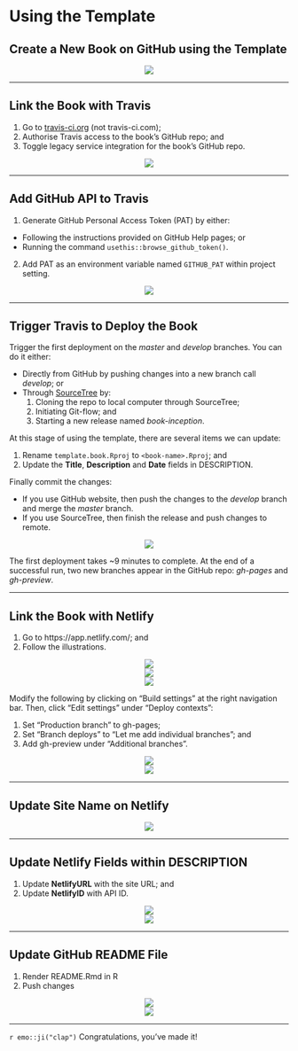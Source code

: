 # Using the Template {#demo}

## Create a New Book on GitHub using the Template

<center>![](images/a9676ba37e5e4ca8b9489239db8cb8d8.png)</center>

***

## Link the Book with Travis

1. Go to [travis-ci.org](https://travis-ci.org/) (not travis-ci.com);
2. Authorise Travis access to the book’s GitHub repo; and
3. Toggle legacy service integration for the book’s GitHub repo.

<center>![](images/baef0bd157faee7c5dac5dbe2712c3b6.png)</center>

***

## Add GitHub API to Travis

1. Generate GitHub Personal Access Token (PAT) by either:
  *	Following the instructions provided on GitHub Help pages; or
  *	Running the command ```usethis::browse_github_token()```.
2. Add PAT as an environment variable named `GITHUB_PAT` within project setting.

<center>![](images/0fcd976cfcba59500407c33c05ecd4b0.png)</center>

***

## Trigger Travis to Deploy the Book

Trigger the first deployment on the *master* and *develop* branches.
You can do it either:

* Directly from GitHub by pushing changes into a new branch call *develop*; or
* Through [SourceTree](https://www.sourcetreeapp.com/) by:
  1. Cloning the repo to local computer through SourceTree;
  2. Initiating Git-flow; and
  3. Starting a new release named *book-inception*.

At this stage of using the template, there are several items we can update:

1. Rename `template.book.Rproj` to `<book-name>.Rproj`; and
2. Update the **Title**, **Description** and **Date** fields in DESCRIPTION.

Finally commit the changes:

* If you use GitHub website, then push the changes to the *develop* branch and
merge the *master* branch.
* If you use SourceTree, then finish the release and push changes to remote.

<center>![](images/317f5871bf095360684ad70f23eec266.png)</center>

The first deployment takes ~9 minutes to complete. At the end of a
successful run, two new branches appear in the GitHub repo: *gh-pages* and
*gh-preview*.

***

## Link the Book with Netlify

1. Go to https://app.netlify.com/; and
2. Follow the illustrations.

<center>![](images/db5b10aba61256bb01d9731ac2cd0830.png)</center>

<center>![](images/75b90a0fdcfbad8c4cea92c8c0ba013a.png)</center>

<center>![](images/3be8c926bcd3b95f738a64ca8193c3e8.png)</center>

Modify the following by clicking on "Build settings" at the right navigation
bar. Then, click "Edit settings" under "Deploy contexts":

1. Set "Production branch" to gh-pages;
2. Set "Branch deploys" to "Let me add individual branches"; and 
3. Add gh-preview under "Additional branches". 

<center>![](images/da630a35606ef9313dae374c8e8f1cd7.png)</center>

<center>![](images/5aae39e4fb32a148c6d8a59f2c87b5de.png)</center>

***

## Update Site Name on Netlify

<center>![](images/4969813bdca8f1b44bd7b7cd5266ff36.png)</center>

***

## Update Netlify Fields within DESCRIPTION 

1. Update **NetlifyURL** with the site URL; and
2. Update **NetlifyID** with API ID.

<center>![](images/0d6fe5708049ecd979b23cc75c2ff9dc.png)</center>

<center>![](images/63fd32aaaf30f529e9f1e458e18fbd87.png)</center>

***

## Update GitHub README File

1. Render README.Rmd in R
2. Push changes 

<center>![](images/1d6ec6730103d6654ec4dc8e03c642be.png)</center>

<center>![](images/1db9c26c547348c10d24a7f86ce3d3ca.png)</center>

***

`r emo::ji("clap")` Congratulations, you've made it!